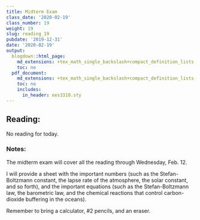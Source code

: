 ```yaml
---
title: Midterm Exam
class_date: '2020-02-19'
class_number: 19
weight: 19
slug: reading_19
pubdate: '2019-12-31'
date: '2020-02-19'
output:
  blogdown::html_page:
    md_extensions: +tex_math_single_backslash+compact_definition_lists
    toc: no
  pdf_document:
    md_extensions: +tex_math_single_backslash+compact_definition_lists
    toc: no
    includes:
      in_header: ees3310.sty
---
```

## Reading:

No reading for today.

### Notes:

The midterm exam will cover all the reading through Wednesday, Feb. 12.

I will provide a sheet with the important numbers (such as the Stefan-Boltzmann constant, the lapse rate of the atmosphere, 
the solar constant, and so forth), and the important equations (such as the Stefan-Boltzmann law, the barometric law, 
and the chemical reactions that control carbon-dioxide buffering in the oceans).

Remember to bring a calculator, \#2 pencils, and an eraser.
